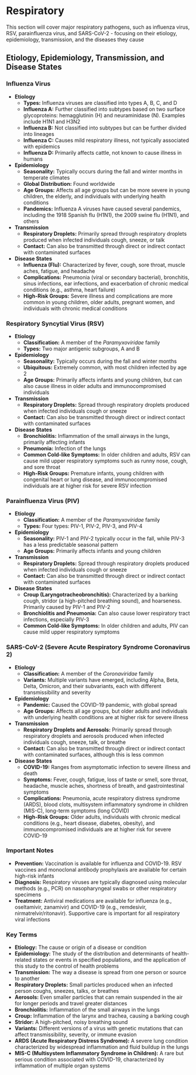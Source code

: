 # Respiratory {-}

This section will cover major respiratory pathogens, such as influenza virus, RSV, parainfluenza virus, and SARS-CoV-2 - focusing on their etiology, epidemiology, transmission, and the diseases they cause

## **Etiology, Epidemiology, Transmission, and Disease States** {-}

### **Influenza Virus** {-}

*   **Etiology**
    *   **Types:** Influenza viruses are classified into types A, B, C, and D
    *   **Influenza A:** Further classified into subtypes based on two surface glycoproteins: hemagglutinin (H) and neuraminidase (N). Examples include H1N1 and H3N2
    *   **Influenza B:** Not classified into subtypes but can be further divided into lineages
    *   **Influenza C:** Causes mild respiratory illness, not typically associated with epidemics
    *   **Influenza D:** Primarily affects cattle, not known to cause illness in humans
*   **Epidemiology**
    *   **Seasonality:** Typically occurs during the fall and winter months in temperate climates
    *   **Global Distribution:** Found worldwide
    *   **Age Groups:** Affects all age groups but can be more severe in young children, the elderly, and individuals with underlying health conditions
    *   **Pandemics:** Influenza A viruses have caused several pandemics, including the 1918 Spanish flu (H1N1), the 2009 swine flu (H1N1), and others
*   **Transmission**
    *   **Respiratory Droplets:** Primarily spread through respiratory droplets produced when infected individuals cough, sneeze, or talk
    *   **Contact:** Can also be transmitted through direct or indirect contact with contaminated surfaces
*   **Disease States**
    *   **Influenza (Flu):** Characterized by fever, cough, sore throat, muscle aches, fatigue, and headache
    *   **Complications:** Pneumonia (viral or secondary bacterial), bronchitis, sinus infections, ear infections, and exacerbation of chronic medical conditions (e.g., asthma, heart failure)
    *   **High-Risk Groups:** Severe illness and complications are more common in young children, older adults, pregnant women, and individuals with chronic medical conditions

### **Respiratory Syncytial Virus (RSV)** {-}

*   **Etiology**
    *   **Classification:** A member of the *Paramyxoviridae* family
    *   **Types:** Two major antigenic subgroups, A and B
*   **Epidemiology**
    *   **Seasonality:** Typically occurs during the fall and winter months
    *   **Ubiquitous:** Extremely common, with most children infected by age 2
    *   **Age Groups:** Primarily affects infants and young children, but can also cause illness in older adults and immunocompromised individuals
*   **Transmission**
    *   **Respiratory Droplets:** Spread through respiratory droplets produced when infected individuals cough or sneeze
    *   **Contact:** Can also be transmitted through direct or indirect contact with contaminated surfaces
*   **Disease States**
    *   **Bronchiolitis:** Inflammation of the small airways in the lungs, primarily affecting infants
    *   **Pneumonia:** Infection of the lungs
    *   **Common Cold-like Symptoms:** In older children and adults, RSV can cause mild upper respiratory symptoms such as runny nose, cough, and sore throat
    *   **High-Risk Groups:** Premature infants, young children with congenital heart or lung disease, and immunocompromised individuals are at higher risk for severe RSV infection

### **Parainfluenza Virus (PIV)** {-}

*   **Etiology**
    *   **Classification:** A member of the *Paramyxoviridae* family
    *   **Types:** Four types: PIV-1, PIV-2, PIV-3, and PIV-4
*   **Epidemiology**
    *   **Seasonality:** PIV-1 and PIV-2 typically occur in the fall, while PIV-3 has a less predictable seasonal pattern
    *   **Age Groups:** Primarily affects infants and young children
*   **Transmission**
    *   **Respiratory Droplets:** Spread through respiratory droplets produced when infected individuals cough or sneeze
    *   **Contact:** Can also be transmitted through direct or indirect contact with contaminated surfaces
*   **Disease States**
    *   **Croup (Laryngotracheobronchitis):** Characterized by a barking cough, stridor (a high-pitched breathing sound), and hoarseness. Primarily caused by PIV-1 and PIV-2
    *   **Bronchiolitis and Pneumonia:** Can also cause lower respiratory tract infections, especially PIV-3
    *   **Common Cold-like Symptoms:** In older children and adults, PIV can cause mild upper respiratory symptoms

### **SARS-CoV-2 (Severe Acute Respiratory Syndrome Coronavirus 2)** {-}

*   **Etiology**
    *   **Classification:** A member of the *Coronaviridae* family
    *   **Variants:** Multiple variants have emerged, including Alpha, Beta, Delta, Omicron, and their subvariants, each with different transmissibility and severity
*   **Epidemiology**
    *   **Pandemic:** Caused the COVID-19 pandemic, with global spread
    *   **Age Groups:** Affects all age groups, but older adults and individuals with underlying health conditions are at higher risk for severe illness
*   **Transmission**
    *   **Respiratory Droplets and Aerosols:** Primarily spread through respiratory droplets and aerosols produced when infected individuals cough, sneeze, talk, or breathe
    *   **Contact:** Can also be transmitted through direct or indirect contact with contaminated surfaces, although this is less common
*   **Disease States**
    *   **COVID-19:** Ranges from asymptomatic infection to severe illness and death
    *   **Symptoms:** Fever, cough, fatigue, loss of taste or smell, sore throat, headache, muscle aches, shortness of breath, and gastrointestinal symptoms
    *   **Complications:** Pneumonia, acute respiratory distress syndrome (ARDS), blood clots, multisystem inflammatory syndrome in children (MIS-C), long-term symptoms (long COVID)
    *   **High-Risk Groups:** Older adults, individuals with chronic medical conditions (e.g., heart disease, diabetes, obesity), and immunocompromised individuals are at higher risk for severe COVID-19

### **Important Notes** {-}

*   **Prevention:** Vaccination is available for influenza and COVID-19. RSV vaccines and monoclonal antibody prophylaxis are available for certain high-risk infants
*   **Diagnosis:** Respiratory viruses are typically diagnosed using molecular methods (e.g., PCR) on nasopharyngeal swabs or other respiratory specimens
*   **Treatment:** Antiviral medications are available for influenza (e.g., oseltamivir, zanamivir) and COVID-19 (e.g., remdesivir, nirmatrelvir/ritonavir). Supportive care is important for all respiratory viral infections

### **Key Terms** {-}

*   **Etiology:** The cause or origin of a disease or condition
*   **Epidemiology:** The study of the distribution and determinants of health-related states or events in specified populations, and the application of this study to the control of health problems
*   **Transmission:** The way a disease is spread from one person or source to another
*   **Respiratory Droplets:** Small particles produced when an infected person coughs, sneezes, talks, or breathes
*   **Aerosols:** Even smaller particles that can remain suspended in the air for longer periods and travel greater distances
*   **Bronchiolitis:** Inflammation of the small airways in the lungs
*   **Croup:** Inflammation of the larynx and trachea, causing a barking cough
*   **Stridor:** A high-pitched, noisy breathing sound
*   **Variants:** Different versions of a virus with genetic mutations that can affect transmissibility, severity, or immune evasion
*   **ARDS (Acute Respiratory Distress Syndrome):** A severe lung condition characterized by widespread inflammation and fluid buildup in the lungs
*   **MIS-C (Multisystem Inflammatory Syndrome in Children):** A rare but serious condition associated with COVID-19, characterized by inflammation of multiple organ systems
